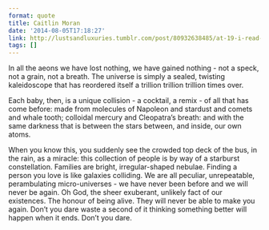 ```yaml
---
format: quote
title: Caitlin Moran
date: '2014-08-05T17:18:27'
link: http://lustsandluxuries.tumblr.com/post/80932638485/at-19-i-read-a-sentence-that-re-terraformed-my
tags: []
---
```




In all the aeons we have lost nothing, we have gained nothing - not a speck, not a grain, not a breath. The universe is simply a sealed, twisting kaleidoscope that has reordered itself a trillion trillion trillion times over.

Each baby, then, is a unique collision - a cocktail, a remix - of all that has come before: made from molecules of Napoleon and stardust and comets and whale tooth; colloidal mercury and Cleopatra’s breath: and with the same darkness that is between the stars between, and inside, our own atoms.

When you know this, you suddenly see the crowded top deck of the bus, in the rain, as a miracle: this collection of people is by way of a starburst constellation. Families are bright, irregular-shaped nebulae. Finding a person you love is like galaxies colliding. We are all peculiar, unrepeatable, perambulating micro-universes - we have never been before and we will never be again. Oh God, the sheer exuberant, unlikely fact of our existences. The honour of being alive. They will never be able to make you again. Don’t you dare waste a second of it thinking something better will happen when it ends. Don’t you dare.